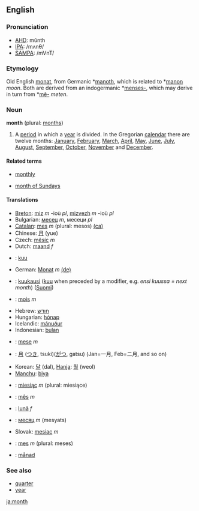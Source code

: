 ==English==
===Pronunciation===
*[[w:AHD|AHD]]: mŭnth
*[[w:IPA|IPA]]: /mʌnθ/
*[[w:SAMPA|SAMPA]]: /mVnT/

===Etymology===
Old English [[monat]], from Germanic *[[manoth]], which is related to *[[manon]] ''moon''. Both are derived from an indogermanic *[[menses-]], which may derive in turn from *[[mê-]] ''meten''.

===Noun===
'''month''' (plural: [[months]])

# A [[period]] in which a [[year]] is divided. In the Gregorian [[calendar]] there are twelve months: [[January]], [[February]], [[March]], [[April]], [[May]], [[June]], [[July]], [[August]], [[September]], [[October]], [[November]] and [[December]].

====Related terms====
*[[monthly]]

*[[month of Sundays]]

====Translations====
*[[Breton]]: [[miz]] ''m'' -ioù ''pl'', [[mizvezh]] ''m'' -ioù ''pl''
*Bulgarian: [[месец]] ''m'', месеци ''pl''
*[[Catalan]]: [[mes]] ''m'' (plural: mesos) [[:ca:mes|(ca)]] 
*Chinese: [[月]] (yue)
*Czech: [[měsíc]] ''m''
*Dutch: [[maand]] ''f''
*{{et}}: [[kuu]]
*German: [[Monat]] ''m'' [[:de:Monat|(de)]] 
*{{fi}}: [[kuukausi]] ([[kuu]] when preceded by a modifier, e.g. ''ensi kuussa = next month'') ([[:fi:kuukausi|Suomi]])
*{{fr}}: [[mois]] ''m''
*Hebrew: [[חודש]]
*Hungarian: [[hónap]]
*Icelandic: [[mánuður]]
*Indonesian: [[bulan]]
*{{it}}: [[mese]] ''m''
*{{ja}}: [[月]] ([[つき]], tsuki)([[がつ]], gatsu) (Jan=一月, Feb=二月, and so on)
*Korean: [[달]] (dal), [[Hanja]]: [[월]] (weol)
*[[Manchu]]: [[biya]]
*{{pl}}: [[miesiąc]] ''m'' (plural: miesiące)
*{{pt}}: [[mês]] ''m''
*{{ro}}: [[lună]] ''f''
*{{ru}}: [[месяц]] ''m'' (mesyats)
*Slovak: [[mesiac]] ''m''
*{{es}}: [[mes]] ''m'' (plural: meses)
*{{sv}}: [[månad]]

===See also===
* [[quarter]] 
* [[year]]
[[ja:month]]